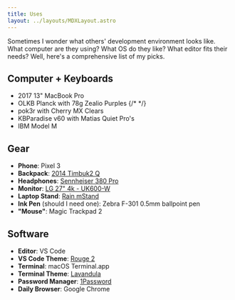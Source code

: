 ```yaml
---
title: Uses
layout: ../layouts/MDXLayout.astro
---
```


Sometimes I wonder what others' development environment looks like. What computer are they using? What OS do they like? What editor fits their needs? Well, here's a comprehensive list of my picks.

## Computer + Keyboards

- 2017 13" MacBook Pro
- OLKB Planck with 78g Zealio Purples
  {/* <!-- <TwitterTweetEmbed tweetId={'1145384306531024897'} /> --> */}
- pok3r with Cherry MX Clears
- KBParadise v60 with Matias Quiet Pro's
- IBM Model M

## Gear

- **Phone**: Pixel 3
- **Backpack**: [2014 Timbuk2 Q](https://i.pinimg.com/originals/95/4e/e6/954ee6c0068a4e77ddfa79cdb74dc19c.jpg)
- **Headphones**: [Sennheiser 380 Pro](https://en-us.sennheiser.com/monitoring-headphone-studio-professional-audio-hd-380-pro)
- **Monitor**: [LG 27" 4k - UK600-W](https://www.lg.com/us/monitors/lg-27UK600-W-4k-uhd-led-monitor)
- **Laptop Stand**: [Rain mStand](https://www.amazon.com/Rain-Design-mStand-Laptop-Patented/dp/B000OOYECC/ref=sr_1_1?crid=1ZYJ2TAG619GK&keywords=rain+mstand&qid=1569550521&s=electronics&sprefix=rain+m%2Celectronics%2C177&sr=1-1)
- **Ink Pen** (should I need one): Zebra F-301 0.5mm ballpoint pen
- **"Mouse"**: Magic Trackpad 2

## Software

- **Editor**: VS Code
- **VS Code Theme**: [Rouge 2](https://marketplace.visualstudio.com/items?itemName=josef.rouge-theme)
- **Terminal**: macOS Terminal.app
- **Terminal Theme**: [Lavandula](https://github.com/josefaidt/dotfiles/blob/main/macos/Lavandula.terminal)
- **Password Manager**: [1Password](https://1password.com/)
- **Daily Browser**: Google Chrome

